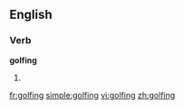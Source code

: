 ==English==
===Verb===
'''golfing'''
# {{present participle of|[[golf]]}}

[[fr:golfing]]
[[simple:golfing]]
[[vi:golfing]]
[[zh:golfing]]